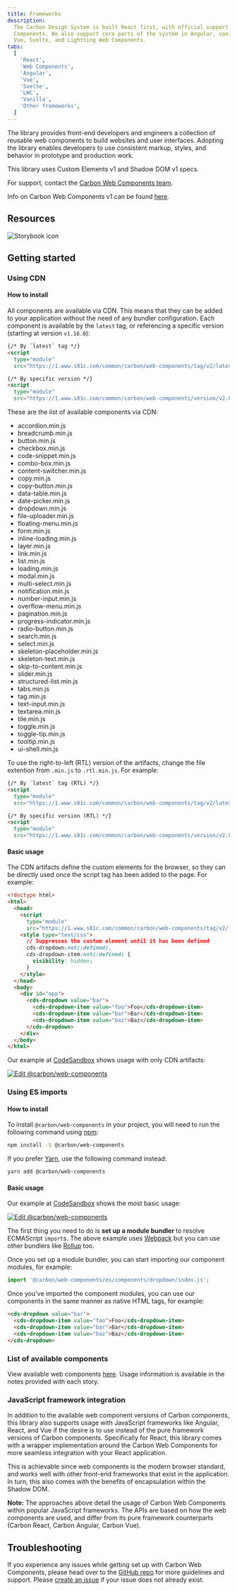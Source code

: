 ```yaml
---
title: Frameworks
description:
  The Carbon Design System is built React first, with official support for Web
  Components. We also support core parts of the system in Angular, vanilla JS,
  Vue, Svelte, and Lightning Web Components.
tabs:
  [
    'React',
    'Web Components',
    'Angular',
    'Vue',
    'Svelte',
    'LWC',
    'Vanilla',
    'Other frameworks',
  ]
---
```


<PageDescription>

The library provides front-end developers and engineers a collection of reusable
web components to build websites and user interfaces. Adopting the library
enables developers to use consistent markup, styles, and behavior in prototype
and production work.

This library uses Custom Elements v1 and Shadow DOM v1 specs.

</PageDescription>

<InlineNotification>

For support, contact the
[Carbon Web Components team](https://github.com/carbon-design-system/carbon-for-ibm-dotcom/issues/new/choose).

Info on Carbon Web Components v1 can be found
[here](https://v10.carbondesignsystem.com/developing/frameworks/web-components).

</InlineNotification>

## Resources

<Row className="resource-card-group">
<Column colLg={4} colMd={4} noGutterSm>
  <ResourceCard
    subTitle="Carbon Web Components"
    href="https://web-components.carbondesignsystem.com"
    >

![Storybook icon](images/storybook.svg)

  </ResourceCard>
</Column>
  <Column colMd={4} colLg={4} noGutterSm>
    <ResourceCard
      subTitle="Try web components with CodeSandbox"
      href="https://codesandbox.io/s/github/carbon-design-system/carbon-for-ibm-dotcom/tree/main/packages/carbon-web-components/examples/codesandbox/basic"
    >
      <MdxIcon name="codesandbox" />
    </ResourceCard>
  </Column>
</Row>

## Getting started

### Using CDN

#### How to install

All components are available via CDN. This means that they can be added to your
application without the need of any bundler configuration. Each component is
available by the `latest` tag, or referencing a specific version (starting at
version `v1.16.0`):

```html
{/* By `latest` tag */}
<script
  type="module"
  src="https://1.www.s81c.com/common/carbon/web-components/tag/v2/latest/accordion.min.js"></script>

{/* By specific version */}
<script
  type="module"
  src="https://1.www.s81c.com/common/carbon/web-components/version/v2.0.0/accordion.min.js"></script>
```

These are the list of available components via CDN:

- accordion.min.js
- breadcrumb.min.js
- button.min.js
- checkbox.min.js
- code-snippet.min.js
- combo-box.min.js
- content-switcher.min.js
- copy.min.js
- copy-button.min.js
- data-table.min.js
- date-picker.min.js
- dropdown.min.js
- file-uploader.min.js
- floating-menu.min.js
- form.min.js
- inline-loading.min.js
- layer.min.js
- link.min.js
- list.min.js
- loading.min.js
- modal.min.js
- multi-select.min.js
- notification.min.js
- number-input.min.js
- overflow-menu.min.js
- pagination.min.js
- progress-indicator.min.js
- radio-button.min.js
- search.min.js
- select.min.js
- skeleton-placeholder.min.js
- skeleton-text.min.js
- skip-to-content.min.js
- slider.min.js
- structured-list.min.js
- tabs.min.js
- tag.min.js
- text-input.min.js
- textarea.min.js
- tile.min.js
- toggle.min.js
- toggle-tip.min.js
- tooltip.min.js
- ui-shell.min.js

To use the right-to-left (RTL) version of the artifacts, change the file
extention from `.min.js` to `.rtl.min.js`. For example:

```html
{/* By `latest` tag (RTL) */}
<script
  type="module"
  src="https://1.www.s81c.com/common/carbon/web-components/tag/v2/latest/accordion.rtl.min.js"></script>

{/* By specific version (RTL) */}
<script
  type="module"
  src="https://1.www.s81c.com/common/carbon/web-components/version/v2.0.0/accordion.rtl.min.js"></script>
```

#### Basic usage

The CDN artifacts define the custom elements for the browser, so they can be
directly used once the script tag has been added to the page. For example:

```html
<!doctype html>
<html>
  <head>
    <script
      type="module"
      src="https://1.www.s81c.com/common/carbon/web-components/tag/v2/latest/dropdown.min.js"></script>
    <style type="text/css">
      // Suppresses the custom element until it has been defined
      cds-dropdown:not(:defined),
      cds-dropdown-item:not(:defined) {
        visibility: hidden;
      }
    </style>
  </head>
  <body>
    <div id="app">
      <cds-dropdown value="bar">
        <cds-dropdown-item value="foo">Foo</cds-dropdown-item>
        <cds-dropdown-item value="bar">Bar</cds-dropdown-item>
        <cds-dropdown-item value="baz">Baz</cds-dropdown-item>
      </cds-dropdown>
    </div>
  </body>
</html>
```

Our example at [CodeSandbox](https://codesandbox.io) shows usage with only CDN
artifacts:

[![Edit @carbon/web-components](https://codesandbox.io/static/img/play-codesandbox.svg)](https://codesandbox.io/s/github/carbon-design-system/carbon-for-ibm-dotcom/tree/main/packages/carbon-web-components/examples/codesandbox/cdn)

### Using ES imports

#### How to install

To install `@carbon/web-components` in your project, you will need to run the
following command using [npm](https://www.npmjs.com/):

```bash
npm install -S @carbon/web-components
```

If you prefer [Yarn](https://yarnpkg.com/en/), use the following command
instead:

```bash
yarn add @carbon/web-components
```

#### Basic usage

Our example at [CodeSandbox](https://codesandbox.io) shows the most basic usage:

[![Edit @carbon/web-components](https://codesandbox.io/static/img/play-codesandbox.svg)](https://codesandbox.io/s/github/carbon-design-system/carbon-for-ibm-dotcom/tree/main/packages/carbon-web-components/examples/codesandbox/basic)

The first thing you need to do is **set up a module bundler** to resolve
ECMAScript `import`s. The above example uses [Webpack](https://webpack.js.org)
but you can use other bundlers like [Rollup](https://rollupjs.org/) too.

Once you set up a module bundler, you can start importing our component modules,
for example:

```javascript
import '@carbon/web-components/es/components/dropdown/index.js';
```

Once you've imported the component modules, you can use our components in the
same manner as native HTML tags, for example:

```html
<cds-dropdown value="bar">
  <cds-dropdown-item value="foo">Foo</cds-dropdown-item>
  <cds-dropdown-item value="bar">Bar</cds-dropdown-item>
  <cds-dropdown-item value="baz">Baz</cds-dropdown-item>
</cds-dropdown>
```

### List of available components

View available web components
[here](https://web-components.carbondesignsystem.com). Usage information is
available in the notes provided with each story.

### JavaScript framework integration

In addition to the available web component versions of Carbon components, this
library also supports usage with JavaScript frameworks like Angular, React, and
Vue if the desire is to use instead of the pure framework versions of Carbon
components. Specifically for React, this library comes with a wrapper
implementation around the Carbon Web Components for more seamless integration
with your React application.

This is achievable since web components is the modern browser standard, and
works well with other front-end frameworks that exist in the application. In
turn, this also comes with the benefits of encapsulation within the Shadow DOM.

<InlineNotification>

**Note:** The approaches above detail the usage of Carbon Web Components within
popular JavaScript frameworks. The APIs are based on how the web components are
used, and differ from its pure framework counterparts (Carbon React, Carbon
Angular, Carbon Vue).

</InlineNotification>

## Troubleshooting

If you experience any issues while getting set up with Carbon Web Components,
please head over to the
[GitHub repo](https://github.com/carbon-design-system/carbon-for-ibm-dotcom/tree/main/packages/carbon-web-components)
for more guidelines and support. Please
[create an issue](https://github.com/carbon-design-system/carbon-for-ibm-dotcom/issues)
if your issue does not already exist.
